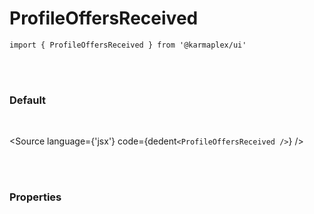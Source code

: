 

<Meta title='01. Atoms / ProfileOffersReceived' component={ProfileOffersReceived} />

# ProfileOffersReceived

`import { ProfileOffersReceived } from '@karmaplex/ui'`

<br />
<br />

### Default

<br />

<Story name='Default'>
  <div className='doc-story__preview' style={{ zoom: '100%' }}>
    <div className='flex items-center gap-4'>
      <ProfileOffersReceived />
    </div>
  </div>
</Story>

<Source language={'jsx'} code={dedent`<ProfileOffersReceived />`} />

<br />
<br />

### Properties

<ArgsTable of={ProfileOffersReceived} />
